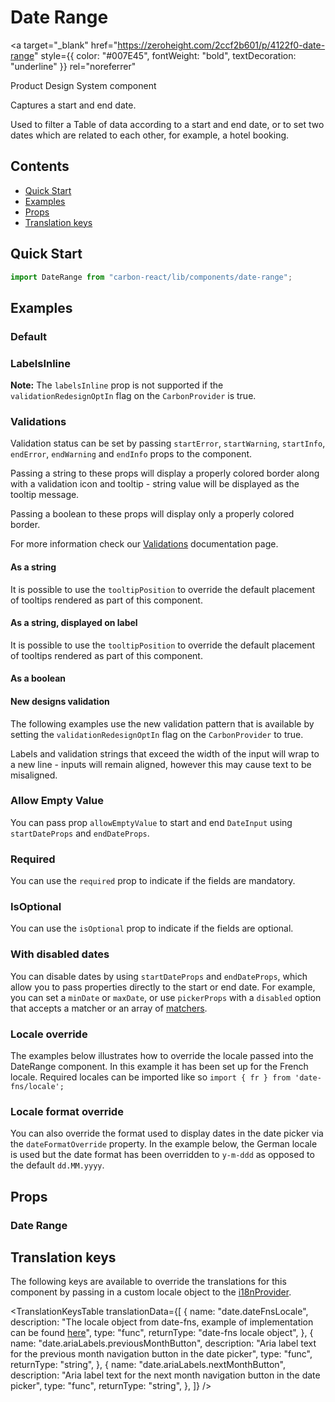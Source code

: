 

<Meta of={DateRangeStories} />

# Date Range

<a
  target="_blank"
  href="https://zeroheight.com/2ccf2b601/p/4122f0-date-range"
  style={{ color: "#007E45", fontWeight: "bold", textDecoration: "underline" }}
  rel="noreferrer"
>
  Product Design System component
</a>

Captures a start and end date.

Used to filter a Table of data according to a start and end date, or to set two dates which are related to each other, for example, a hotel booking.

## Contents

- [Quick Start](#quick-start)
- [Examples](#examples)
- [Props](#props)
- [Translation keys](#translation-keys)

## Quick Start

```javascript
import DateRange from "carbon-react/lib/components/date-range";
```

## Examples

### Default

<Canvas of={DateRangeStories.DefaultStory} />

### LabelsInline

**Note:** The `labelsInline` prop is not supported if the `validationRedesignOptIn` flag on the `CarbonProvider` is true.

<Canvas of={DateRangeStories.LabelsInline} />

### Validations

Validation status can be set by passing `startError`, `startWarning`, `startInfo`, `endError`, `endWarning` and `endInfo` props to the component.

Passing a string to these props will display a properly colored border along with a validation icon and tooltip - string value will be displayed as the tooltip message.

Passing a boolean to these props will display only a properly colored border.

For more information check our [Validations](../?path=/docs/documentation-validations--docs) documentation page.

#### As a string

<Canvas of={DateRangeStories.ValidationsStringComponent} />

It is possible to use the `tooltipPosition` to override the default placement of tooltips rendered as part of this component.

<Canvas
  of={DateRangeStories.ValidationsStringWithTooltipPositionOverriddenComponent}
/>

#### As a string, displayed on label

<Canvas of={DateRangeStories.ValidationsStringLabel} />

It is possible to use the `tooltipPosition` to override the default placement of tooltips rendered as part of this component.

<Canvas
  of={DateRangeStories.ValidationsStringWithTooltipPositionOverriddenLabel}
/>

#### As a boolean

<Canvas of={DateRangeStories.ValidationsBoolean} />

#### New designs validation

The following examples use the new validation pattern that is available by setting the `validationRedesignOptIn` flag on the `CarbonProvider` to true.

Labels and validation strings that exceed the width of the input will wrap to a new line - inputs will remain aligned, however this may cause text to be misaligned.

<Canvas of={DateRangeStories.ValidationsStringNewDesign} />

### Allow Empty Value

You can pass prop `allowEmptyValue` to start and end `DateInput` using `startDateProps` and `endDateProps`.

<Canvas of={DateRangeStories.AllowEmptyValue} />

### Required

You can use the `required` prop to indicate if the fields are mandatory.

<Canvas of={DateRangeStories.Required} />

### IsOptional

You can use the `isOptional` prop to indicate if the fields are optional.

<Canvas of={DateRangeStories.IsOptional} />

### With disabled dates
You can disable dates by using `startDateProps` and `endDateProps`, which allow you to pass properties directly to the start or end date. 
For example, you can set a `minDate` or `maxDate`, or use `pickerProps` with a `disabled` option that accepts a matcher or an array of [matchers](https://daypicker.dev/api/type-aliases/Matcher#example).

<Canvas of={DateRangeStories.WithDisabledDates} />

### Locale override

The examples below illustrates how to override the locale passed into the DateRange component. In this example it has been set up for
the French locale. Required locales can be imported like so `import { fr } from 'date-fns/locale';`

<Canvas of={DateRangeStories.LocaleOverrideExampleImplementation} />

### Locale format override

You can also override the format used to display dates in the date picker via the `dateFormatOverride` property. In the example below, the German locale is used
but the date format has been overridden to `y-m-ddd` as opposed to the default `dd.MM.yyyy`.

<Canvas of={DateRangeStories.LocaleFormatOverrideExampleImplementation} />

## Props

### Date Range

<ArgTypes of={DateRangeStories} />

## Translation keys

The following keys are available to override the translations for this component by passing in a custom locale object to the
[i18nProvider](../?path=/docs/documentation-i18n--docs).

<TranslationKeysTable
  translationData={[
    {
      name: "date.dateFnsLocale",
      description:
        "The locale object from date-fns, example of implementation can be found [here](#locale-override)",
      type: "func",
      returnType: "date-fns locale object",
    },
    {
      name: "date.ariaLabels.previousMonthButton",
      description:
        "Aria label text for the previous month navigation button in the date picker",
      type: "func",
      returnType: "string",
    },
    {
      name: "date.ariaLabels.nextMonthButton",
      description:
        "Aria label text for the next month navigation button in the date picker",
      type: "func",
      returnType: "string",
    },
  ]}
/>
